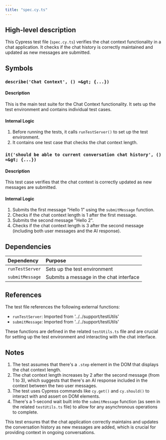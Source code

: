 ```yaml
---
title: "spec.cy.ts"
---
```


## High-level description
This Cypress test file (`spec.cy.ts`) verifies the chat context functionality in a chat application. It checks if the chat history is correctly maintained and updated as new messages are submitted.

## Symbols

### `describe('Chat Context', () =&gt; {...})`
#### Description
This is the main test suite for the Chat Context functionality. It sets up the test environment and contains individual test cases.

#### Internal Logic
1. Before running the tests, it calls `runTestServer()` to set up the test environment.
2. It contains one test case that checks the chat context length.

### `it('should be able to current conversation chat history', () =&gt; {...})`
#### Description
This test case verifies that the chat context is correctly updated as new messages are submitted.

#### Internal Logic
1. Submits the first message "Hello 1" using the `submitMessage` function.
2. Checks if the chat context length is 1 after the first message.
3. Submits the second message "Hello 2".
4. Checks if the chat context length is 3 after the second message (including both user messages and the AI response).

## Dependencies
| Dependency | Purpose |
|:-----------|:--------|
| `runTestServer` | Sets up the test environment |
| `submitMessage` | Submits a message in the chat interface |

## References
The test file references the following external functions:
- `runTestServer`: Imported from '../../support/testUtils'
- `submitMessage`: Imported from '../../support/testUtils'

These functions are defined in the related `testUtils.ts` file and are crucial for setting up the test environment and interacting with the chat interface.

## Notes
1. The test assumes that there's a `.step` element in the DOM that displays the chat context length.
2. The chat context length increases by 2 after the second message (from 1 to 3), which suggests that there's an AI response included in the context between the two user messages.
3. The test uses Cypress commands like `cy.get()` and `cy.should()` to interact with and assert on DOM elements.
4. There's a 1-second wait built into the `submitMessage` function (as seen in the related `testUtils.ts` file) to allow for any asynchronous operations to complete.

This test ensures that the chat application correctly maintains and updates the conversation history as new messages are added, which is crucial for providing context in ongoing conversations.